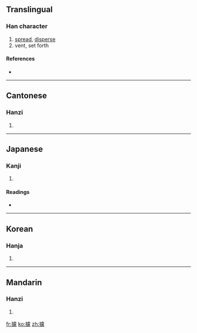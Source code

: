 {{also|摅}}
==Translingual==

===Han character===
{{Han char|rn=64|rad=手|as=15|sn=18|four=5103<sub>6</sub>|canj=手卜心心 (QYPP)}}

# [[spread]], [[disperse]]
# vent, set forth

====References====
* {{Han ref|kx=0462.030|dkj=12932|dj=0811.110|hdz=31980.030|uh=6504|ud=25860|bh=EFD2|bd=61394}}

----

==Cantonese==

===Hanzi===
{{yue-hanzi|jyut=|y=syu1|sim=摅}}

# {{defn|Cantonese}}

----

==Japanese==

===Kanji===
{{ja-kanji|grade=|rs=手15}}

# {{defn|Japanese}}

====Readings====
* {{ja-readings|on=[[ちょ]] (cho)|kun=[[のべる]] (noberu)}}

----

==Korean==

===Hanja===
{{ko-hanja|hangeul=터|eumhun=|rv=teo|mr=t'ŏ|y=the}}

# {{defn|Korean}}

----

==Mandarin==

===Hanzi===
{{cmn-hanzi|sim=摅|pin=[[shū]] ([[shu1]])|wg=shu<sup>1</sup>}}

# {{defn|Mandarin}}

[[fr:攄]]
[[ko:攄]]
[[zh:攄]]